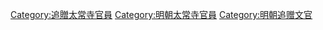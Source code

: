 [[Category:追贈太常寺官員|Category:追贈太常寺官員]]
[[Category:明朝太常寺官員|Category:明朝太常寺官員]]
[[Category:明朝追赠文官|Category:明朝追赠文官]]